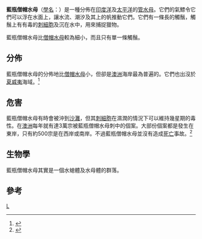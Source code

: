 {{Speciesbox
| taxon = Physalia utriculus
| binomial_authority = ([[Joseph_Hugues_Boissieu_La_Martinière|La Martinière]], 1787)
| image = P1000249.jpg
}}

'''藍瓶僧帽水母'''（[[學名|學名]]：''{{lang|la|Physalia utriculus}}''）是一種分佈在[[印度洋|印度洋]]及[[太平洋|太平洋]]的[[管水母|管水母]]。它們的氣鰾令它們可以浮在水面上，讓水流、潮汐及其上的帆推動它們。它們有一條長的觸鬚，觸鬚上有有毒的[[刺細胞|刺細胞]]及沉在水中，用來捕捉獵物。

藍瓶僧帽水母比[[僧帽水母|僧帽水母]]較為細小，而且只有單一條觸鬚。

==分佈==
藍瓶僧帽水母的分佈地比[[僧帽水母|僧帽水母]]小，但卻是[[澳洲|澳洲]]海岸最為普遍的。它們也出沒於[[夏威夷|夏威夷]]海域。<ref name="Waikïkï ">{{cite web|url=http://www.waquarium.org/MLP/root/html/MarineLife/Invertebrates/Cnidarians/Man-of-War.html|title=Indo-Pacific Portuguese Man-Of-War|date=12/98|work=Marine Life Profile:|publisher=Waikïkï Aquarium|accessdate=2009-01-12|deadurl=yes|archiveurl=https://web.archive.org/web/20080214103759/http://www.waquarium.org/MLP/root/html/MarineLife/Invertebrates/Cnidarians/Man-of-War.html|archivedate=2008-02-14}}</ref>

==危害==
藍瓶僧帽水母有時會被沖到[[沙灘|沙灘]]，但其[[刺細胞|刺細胞]]在濕潤的情況下可以維持幾星期的毒性。在[[澳洲|澳洲]]每年就有達3萬宗被藍瓶僧帽水母刺中的個案。大部份個案都是發生在東岸，只有約500宗是在西岸或南岸。不過藍瓶僧帽水母並沒有造成[[死亡|死亡]]事故。<ref name="CRC">{{cite web|url=http://www.reef.crc.org.au/publications/brochures/Bluebottles.htm|title=Bluebottles and Pacific man-o-war|date=November 2004|work=Stinging jellyfish in tropical Australia|publisher=CRC Reef Research Centre|accessdate=2009-01-12|deadurl=yes|archiveurl=https://web.archive.org/web/20140317195915/http://www.reef.crc.org.au/publications/brochures/Bluebottles.htm|archivedate=2014-03-17}}</ref>

==生物學==
藍瓶僧帽水母其實是一個水螅體及水母體的群落。

==參考==
{{reflist}}
{{Taxonbar}}
[[Category:僧帽水母屬|L]]